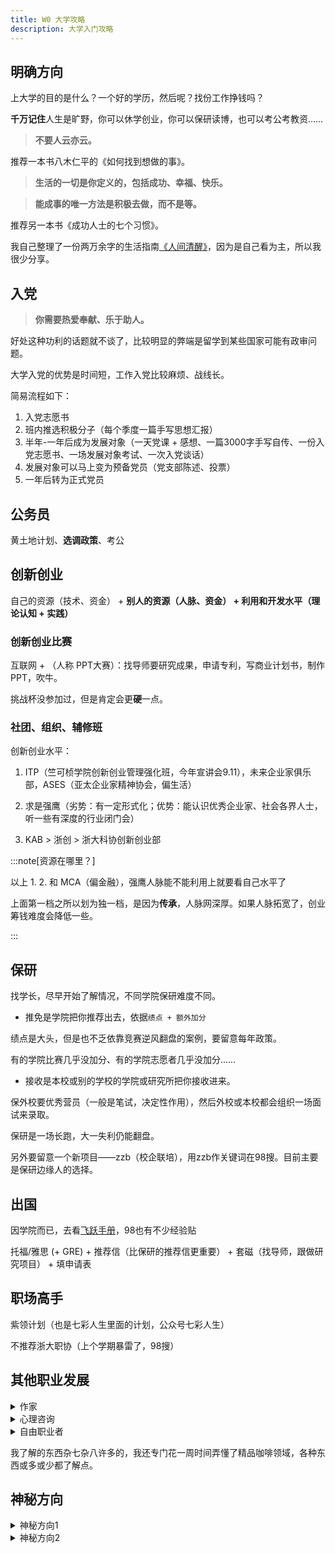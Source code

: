 ```yaml
---
title: W0 大学攻略
description: 大学入门攻略
---
```


## 明确方向

上大学的目的是什么？一个好的学历，然后呢？找份工作挣钱吗？

**千万记住**人生是旷野，你可以休学创业，你可以保研读博，也可以考公考教资……

> **不要人云亦云。**

推荐一本书八木仁平的《如何找到想做的事》。

> **生活的一切是你定义的，包括成功、幸福、快乐。**

> **能成事的唯一方法是积极去做，而不是等。**

推荐另一本书《成功人士的七个习惯》。

我自己整理了一份两万余字的生活指南[《人间清醒》](https://ewcboywvwvc.feishu.cn/wiki/HE1fwA47SiS1n3kWm1dckoXvnnh?from=from_copylink)，因为是自己看为主，所以我很少分享。

## 入党

> **你需要热爱奉献、乐于助人。**

好处这种功利的话题就不谈了，比较明显的弊端是留学到某些国家可能有政审问题。

大学入党的优势是时间短，工作入党比较麻烦、战线长。

简易流程如下：

<Steps>

1. 入党志愿书
2. 班内推选积极分子（每个季度一篇手写思想汇报）
3. 半年-一年后成为发展对象（一天党课 + 感想、一篇3000字手写自传、一份入党志愿书、一场发展对象考试、一次入党谈话）
4. 发展对象可以马上变为预备党员（党支部陈述、投票）
5. 一年后转为正式党员

</Steps>

## 公务员

黄土地计划、**选调政策**、考公

## 创新创业

自己的资源（技术、资金） + **别人的资源（人脉、资金） + 利用和开发水平（理论认知 + 实践）**

### 创新创业比赛

互联网 + （人称 PPT大赛）：找导师要研究成果，申请专利，写商业计划书，制作PPT，吹牛。

挑战杯没参加过，但是肯定会更**硬**一点。

### 社团、组织、辅修班

创新创业水平：

<Steps>

1. ITP（竺可桢学院创新创业管理强化班，今年宣讲会9.11），未来企业家俱乐部，ASES（亚太企业家精神协会，偏生活）
   
2. 求是强鹰（劣势：有一定形式化；优势：能认识优秀企业家、社会各界人士，听一些有深度的行业闭门会）

3. KAB > 浙创 > 浙大科协创新创业部

</Steps>

:::note[资源在哪里？]

以上 1. 2. 和 MCA（偏金融），强鹰人脉能不能利用上就要看自己水平了

上面第一档之所以划为独一档，是因为**传承**，人脉网深厚。如果人脉拓宽了，创业筹钱难度会降低一些。

:::

## 保研

找学长，尽早开始了解情况，不同学院保研难度不同。

<Card title="保研 = 推免 + 接受">

- 推免是学院把你推荐出去，依据`绩点 + 额外加分`

绩点是大头，但是也不乏依靠竞赛逆风翻盘的案例，要留意每年政策。

有的学院比赛几乎没加分、有的学院志愿者几乎没加分……

- 接收是本校或别的学校的学院或研究所把你接收进来。

保外校要优秀营员（一般是笔试，决定性作用），然后外校或本校都会组织一场面试来录取。

</Card>

保研是一场长跑，大一失利仍能翻盘。

另外要留意一个新项目——zzb（校企联培），用zzb作关键词在98搜。目前主要是保研边缘人的选择。

## 出国

因学院而已，去看[飞跃手册](https://www.cc98.org/topic/4859952)，98也有不少经验贴

托福/雅思 (+ GRE) + 推荐信（比保研的推荐信更重要） + 套磁（找导师，跟做研究项目） + 填申请表

## 职场高手

紫领计划（也是七彩人生里面的计划，公众号七彩人生）

不推荐浙大职协（上个学期暴雷了，98搜）

## 其他职业发展

<details>
<summary>作家</summary>

传统道路：

1. 从投稿做起：其实不少杂志、公众号都缺稿件，比如三联生活周刊的公众号、《浙江考试》（我之前投过稿，想投稿可以联系我）、许多科幻杂志等
2. 出书（想图书出版可以看[这个](https://www.bilibili.com/video/BV1ok4y1x7V2/?spm_id_from=333.999.0.0)，版号是关键，澳门最好申请）

新兴道路：
1. 写网络小说，可以现在校内宣传，验证小说市场
2. 网站签约（网文作者真实情况看[这个](https://www.bilibili.com/video/BV1Jh411v7Qr/?spm_id_from=333.337.search-card.all.click)）、卖IP、出实体书

</details>

<details>
<summary>心理咨询</summary>

送钱给机构来的。国家已经把相关的几级几级证书取消了。一片红海！一片绿油油的韭菜！

不少人喜欢心理学相关的，这里推荐一个作者摩根豪泽尔，以及两本书《一如既往》和《金钱心理学》。

</details>

<details>
<summary>自由职业者</summary>

资源掮客（拉皮条）、外包（拿政策补贴外包给别人 > 自己做外包）、自媒体（这个体系有点大，不方便展开）

一般七八条线，一两条高风险高回报，五六条线长期稳定收入（比如帮政府开培训、卖书、自媒体）

推荐up主：赏味不足（日更但重复较多，看免费的即可）

</details>

我了解的东西杂七杂八许多的，我还专门花一周时间弄懂了精品咖啡领域，各种东西或多或少都了解点。

## 神秘方向

<details>
<summary>神秘方向1</summary>

<h3>出家（佛学）</h3>

正确认识佛学：推荐书籍《佛学为什么是真的？》又称《洞见：从科学到哲学，打开人类的认知真相》

灵隐寺主持（方丈？）是浙大的，去交流一下，到灵隐寺进修应该问题不大。

虽谈不上荣华富贵，在灵隐寺的收入应该还是不错的。如果想苦修，我了解过，首选大慈悲寺。

</details>

<details>
<summary>神秘方向2</summary>

<h3>个人修行</h3>

我推荐所有人联系冥想，如果没记错在《巨人的工具》书中提到“大部分的成功人士都会练习至少一种冥想”。

推荐博主：[李冉在冥想](https://space.bilibili.com/591246297) 推荐指数：⭐⭐⭐⭐⭐

推荐地点：印度

</details>

